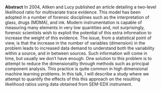 <span>**Abstract**</span>
In 2004, Aitken and Lucy published an article detailing a two-level
likelihood ratio for multivariate trace evidence. This model has been
adopted in a number of forensic disciplines such as the interpretation
of glass, drugs (MDMA), and ink. Modern instrumentation is capable of
measuring many elements in very low quantities and, not surprisingly,
forensic scientists wish to exploit the potential of this extra
information to increase the weight of this evidence. The issue, from a
statistical point of view, is that the increase in the number of
variables (dimension) in the problem leads to increased data demand to
understand both the variability within a source, and in between sources.
Such information will come in time, but usually we don’t have enough.
One solution to this problem is to attempt to reduce the dimensionality
through methods such as principal component analysis. This practice is
quite common in high dimensional machine learning problems. In this
talk, I will describe a study where we attempt to quantify the effects
of this this approach on the resulting likelihood ratios using data
obtained from SEM-EDX instrument.
